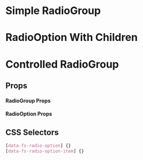 

# Simple RadioGroup

<Canvas>
  <Story id="molecules-radiogroup--radio-group-simple" />
</Canvas>

# RadioOption With Children

<Canvas>
  <Story id="molecules-radiogroup--radio-option-with-children" />
</Canvas>

# Controlled RadioGroup

<Canvas>
  <Story id="molecules-radiogroup--radio-group-controlled" />
</Canvas>

## Props

#### RadioGroup Props

<ArgsTable of={RadioGroup} />

#### RadioOption Props

<ArgsTable of={RadioOption} />

## CSS Selectors

```css
[data-fs-radio-option] {}
[data-fs-radio-option-item] {}
```
